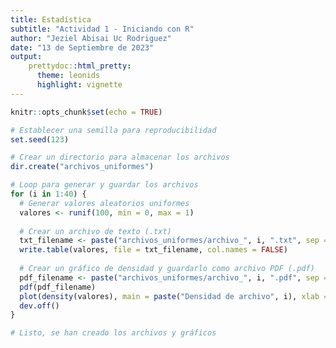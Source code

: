 ---
title: Estadística
subtitle: "Actividad 1 - Iniciando con R"
author: "Jeziel Abisai Uc Rodriguez"
date: "13 de Septiembre de 2023"
output: 
    prettydoc::html_pretty:
      theme: leonids
      highlight: vignette
---

```{r setup, include=FALSE}
knitr::opts_chunk$set(echo = TRUE)
```

```{r}
# Establecer una semilla para reproducibilidad
set.seed(123)

# Crear un directorio para almacenar los archivos
dir.create("archivos_uniformes")

# Loop para generar y guardar los archivos
for (i in 1:40) {
  # Generar valores aleatorios uniformes
  valores <- runif(100, min = 0, max = 1)
  
  # Crear un archivo de texto (.txt)
  txt_filename <- paste("archivos_uniformes/archivo_", i, ".txt", sep = "")
  write.table(valores, file = txt_filename, col.names = FALSE)
  
  # Crear un gráfico de densidad y guardarlo como archivo PDF (.pdf)
  pdf_filename <- paste("archivos_uniformes/archivo_", i, ".pdf", sep = "")
  pdf(pdf_filename)
  plot(density(valores), main = paste("Densidad de archivo", i), xlab = "Valores")
  dev.off()
}

# Listo, se han creado los archivos y gráficos

```

